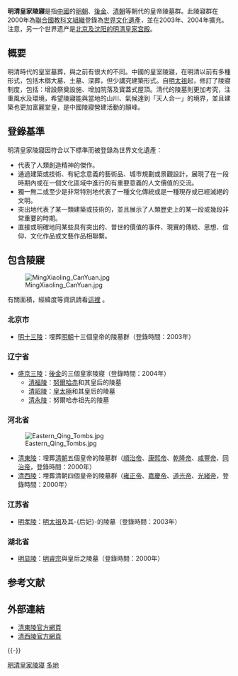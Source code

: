 {{Pathnav|世界遗产|中国世界遗产}}
{{世界遗产概要表
|site_img = Mingchangling201910.jpg
|site_img_capt = 明十三陵长陵，明成祖朱棣之墓
|site_img_width = 350px
|zh_name = 明清皇家陵寝
|en_name = Imperial Tombs of the Ming and Qing Dynasties
|fr_name = Tombes impériales des dynasties Ming et Qing
| country = {{CHN}}
| Region = 亚洲和太平洋地区
|criterion_c = (i) (ii) (iii) (iv) (vi)
|rg_year = 2000
|ex_rg_year = 2003年、2004年
|remarks = 明清皇家陵寝包括：<br />江苏南京[[明孝陵|明孝陵]]<br />北京[[明十三陵|明十三陵]]<br />湖北钟祥[[明显陵|明显陵]]<br />河北遵化[[清东陵|清东陵]]<br />河北易县[[清西陵|清西陵]]<br />辽宁沈阳[[清福陵|清福陵]]<br />辽宁沈阳[[清昭陵|清昭陵]]<br />辽宁新宾[[清永陵|清永陵]]
|org_url = http://whc.unesco.org/pg.cfm?ID_SITE=1004&CID=31&l=EN
|map_img = Image:LocMap of WH Imperial Tombs.png
|map_img_width = 200px
|ID=1004|Area=3434.9399公顷|Buffer_zone=23429.4399公顷}}

'''明清皇家陵寢'''是指[[中國|中國]]的[[明朝|明朝]]、[[後金|後金]]、[[清朝|清朝]]等朝代的皇帝陵墓群。此陵寢群在2000年為[[聯合國教科文組織|聯合國教科文組織]]登錄為[[世界文化遺產|世界文化遺產]]，並在2003年、2004年擴充。注意，另一个世界遗产是[[北京及沈阳的明清皇家宫殿|北京及沈阳的明清皇家宫殿]]。

== 概要 ==

明清時代的皇室墓葬，與之前有很大的不同。中國的皇室陵寢，在明清以前有多種形式，包括木槨大墓、土墓、深葬，但少講究建築形式。自[[明太祖|明太祖]]起，修訂了陵寢制度，包括：增設祭奠設施、增加院落及寶蓋式屋頂。清代的陵墓則更加考究，注重風水及環境，希望陵寢能與當地的山川、氣候達到「天人合一」的境界，並且建築也更加富麗堂皇，是中國陵寢營建活動的顛峰。

== 登錄基準 ==

明清皇家陵寢因符合以下標準而被登錄為世界文化遺產：
*代表了人類創造精神的傑作。
*通過建築或技術、有紀念意義的藝術品、城市規劃或景觀設計，展現了在一段時期內或在一個文化區域中進行的有重要意義的人文價值的交流。
*獨一無二或至少是非常特別地代表了一種文化傳統或是一種現存或已經滅絕的文明。
*突出地代表了某一類建築或技術的，並且展示了人類歷史上的某一段或幾段非常重要的時期。
*直接或明確地同某些具有突出的、普世的價值的事件、現實的傳統、思想、信仰、文化作品或文藝作品相聯繫。

== 包含陵寢 ==
[[File:MingXiaoling_CanYuan.jpg|thumb]]

有關面積，經緯度等資訊請看[http://whc.unesco.org/sites/1004-loc.htm 這裡] {{Wayback|url=http://whc.unesco.org/sites/1004-loc.htm |date=20061231171224 }}。

=== 北京市 ===
* [[明十三陵|明十三陵]]：埋葬[[明朝|明朝]]十三個皇帝的陵墓群（登錄時間：2003年）

=== 辽宁省 ===
* [[盛京三陵|盛京三陵]]：[[後金|後金]]的三個皇家陵寢（登錄時間：2004年）
** [[清福陵|清福陵]]：[[努爾哈赤|努爾哈赤]]和其皇后的陵墓
** [[清昭陵|清昭陵]]：[[皇太極|皇太極]]和其皇后的陵墓
** [[清永陵|清永陵]]：努爾哈赤祖先的陵墓

=== 河北省 ===
[[File:Eastern_Qing_Tombs.jpg|thumb]]
* [[清東陵|清東陵]]：埋葬[[清朝|清朝]]五個皇帝的陵墓群（[[順治帝|順治帝]]、[[康熙帝|康熙帝]]、[[乾隆帝|乾隆帝]]、[[咸豐帝|咸豐帝]]、[[同治帝|同治帝]]，登錄時間：2000年）
* [[清西陵|清西陵]]：埋葬清朝四個皇帝的陵墓群（[[雍正帝|雍正帝]]、[[嘉慶帝|嘉慶帝]]、[[道光帝|道光帝]]、[[光緒帝|光緒帝]]，登錄時間：2000年）

=== 江苏省 ===
* [[明孝陵|明孝陵]]：[[朱元璋|明太祖]]及其-{后妃}-的陵墓（登錄時間：2003年）

=== 湖北省 ===
* [[明显陵|明显陵]]：[[朱祐杬|明睿宗]]與皇后之陵墓（登錄時間：2000年）

== 参考文献 ==
{{Reflist}}

== 外部連結 ==
{{Commons category|Imperial Tombs of the Ming and Qing Dynasties}}
* [http://www.qingdongling.com/ 清東陵官方網頁] {{Wayback|url=http://www.qingdongling.com/ |date=20060704171709 }}
* [http://www.qingxiling.com/ 清西陵官方網頁] {{Wayback|url=http://www.qingxiling.com/ |date=20060702095717 }}

{{-}}
{{明朝皇陵}}
<!--{{清朝皇陵}}-->
{{中華人民共和國的世界遺產}}
{{Liaoning topics}}

[[Category:明清皇家陵寝|]]
[[Category:中国世界遗产|多地]]
